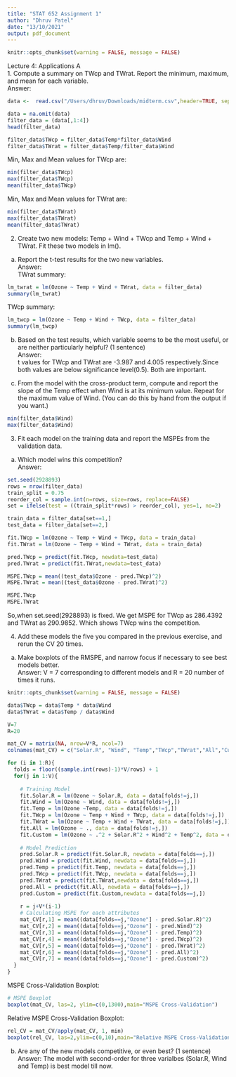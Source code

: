 ```yaml
---
title: "STAT 652 Assignment 1"
author: "Dhruv Patel"
date: "13/10/2021"
output: pdf_document
---
```

```r
knitr::opts_chunk$set(warning = FALSE, message = FALSE) 
```

Lecture 4: Applications A       
1. Compute a summary on TWcp and TWrat. Report the minimum, maximum, and
mean for each variable.    
Answer:
```r
data <-  read.csv("/Users/dhruv/Downloads/midterm.csv",header=TRUE, sep=",", na.strings=" ")

data = na.omit(data)
filter_data = (data[,1:4])
head(filter_data)

filter_data$TWcp = filter_data$Temp*filter_data$Wind
filter_data$TWrat = filter_data$Temp/filter_data$Wind
```

Min, Max and Mean values for TWcp are:      
```r
min(filter_data$TWcp)
max(filter_data$TWcp)
mean(filter_data$TWcp)
```

Min, Max and Mean values for TWrat are:
```r
min(filter_data$TWrat)
max(filter_data$TWrat)
mean(filter_data$TWrat)
```

2. Create two new models: Temp + Wind + TWcp and Temp + Wind + TWrat. Fit these
two models in lm().      


(a) Report the t-test results for the two new variables.      
Answer:      
TWrat summary:      
```r
lm_twrat = lm(Ozone ~ Temp + Wind + TWrat, data = filter_data)
summary(lm_twrat)
```

TWcp summary:     
```r
lm_twcp = lm(Ozone ~ Temp + Wind + TWcp, data = filter_data)
summary(lm_twcp)
```

(b) Based on the test results, which variable seems to be the most useful, or are
neither particularly helpful? (1 sentence)      
Answer:     
t values for TWcp and TWrat are -3.987 and 4.005 respectively.Since both values are below significance level(0.5). Both are important.      

(c) From the model with the cross-product term, compute and report the slope
of the Temp effect when Wind is at its minimum value. Repeat for the
maximum value of Wind. (You can do this by hand from the output if you
want.)
```r
min(filter_data$Wind)
max(filter_data$Wind)
```
                  
                                    
                                                      
                                                                                          
                  
                  
                                    
                                                      
                                                                                          
                  
                                    
                                    
                                                      
                                                                                          
                  
                                    
                                    
                                                      
                                                                                          
                  
3. Fit each model on the training data and report the MSPEs from the validation
data.      
(a) Which model wins this competition?     
Answer:       
```r
set.seed(2928893)
rows = nrow(filter_data)
train_split = 0.75
reorder_col = sample.int(n=rows, size=rows, replace=FALSE)
set = ifelse(test = ((train_split*rows) > reorder_col), yes=1, no=2)

train_data = filter_data[set==1,]
test_data = filter_data[set==2,]

fit.TWcp = lm(Ozone ~ Temp + Wind + TWcp, data = train_data)
fit.TWrat = lm(Ozone ~ Temp + Wind + TWrat, data = train_data)

pred.TWcp = predict(fit.TWcp, newdata=test_data)
pred.TWrat = predict(fit.TWrat,newdata=test_data)

MSPE.TWcp = mean((test_data$Ozone - pred.TWcp)^2)
MSPE.TWrat = mean((test_data$Ozone - pred.TWrat)^2)

MSPE.TWcp
MSPE.TWrat
```
So,when set.seed(2928893) is fixed. We get MSPE for TWcp as 286.4392 and TWrat as 290.9852. Which shows TWcp wins the competition.       


4. Add these models the five you compared in the previous exercise, and rerun the CV
20 times.         
(a) Make boxplots of the RMSPE, and narrow focus if necessary to see
best models better.         
Answer: V = 7 corresponding to different models and R = 20 number of times it runs.        
```r
knitr::opts_chunk$set(warning = FALSE, message = FALSE) 

data$TWcp = data$Temp * data$Wind
data$TWrat = data$Temp / data$Wind

V=7 
R=20 

mat_CV = matrix(NA, nrow=V*R, ncol=7)
colnames(mat_CV) = c("Solar.R", "Wind", "Temp","TWcp","TWrat","All","Custom")

for (i in 1:R){ 
  folds = floor((sample.int(rows)-1)*V/rows) + 1 
  for(j in 1:V){
    
    # Training Model
    fit.Solar.R = lm(Ozone ~ Solar.R, data = data[folds!=j,])
    fit.Wind = lm(Ozone ~ Wind, data = data[folds!=j,])
    fit.Temp = lm(Ozone ~Temp, data = data[folds!=j,])
    fit.TWcp = lm(Ozone ~ Temp + Wind + TWcp, data = data[folds!=j,])
    fit.TWrat = lm(Ozone ~ Temp + Wind + TWrat, data = data[folds!=j,])
    fit.All = lm(Ozone ~ ., data = data[folds!=j,])
    fit.Custom = lm(Ozone ~ .^2 + Solar.R^2 + Wind^2 + Temp^2, data = data[folds!=j,])
    
    # Model Prediction
    pred.Solar.R = predict(fit.Solar.R, newdata = data[folds==j,])
    pred.Wind = predict(fit.Wind, newdata = data[folds==j,])
    pred.Temp = predict(fit.Temp, newdata = data[folds==j,])
    pred.TWcp = predict(fit.TWcp, newdata = data[folds==j,])
    pred.TWrat = predict(fit.TWrat,newdata = data[folds==j,])
    pred.All = predict(fit.All, newdata = data[folds==j,])
    pred.Custom = predict(fit.Custom,newdata = data[folds==j,])
    
    r = j+V*(i-1)
    # Calculating MSPE for each attributes
    mat_CV[r,1] = mean((data[folds==j,"Ozone"] - pred.Solar.R)^2)
    mat_CV[r,2] = mean((data[folds==j,"Ozone"] - pred.Wind)^2)
    mat_CV[r,3] = mean((data[folds==j,"Ozone"] - pred.Temp)^2)
    mat_CV[r,4] = mean((data[folds==j,"Ozone"] - pred.TWcp)^2)
    mat_CV[r,5] = mean((data[folds==j,"Ozone"] - pred.TWrat)^2)
    mat_CV[r,6] = mean((data[folds==j,"Ozone"] - pred.All)^2)
    mat_CV[r,7] = mean((data[folds==j,"Ozone"] - pred.Custom)^2)
  }
}
```

MSPE Cross-Validation Boxplot:       
```r
# MSPE Boxplot
boxplot(mat_CV, las=2, ylim=c(0,1300),main="MSPE Cross-Validation")
```


Relative MSPE Cross-Validation Boxplot:        
```r
rel_CV = mat_CV/apply(mat_CV, 1, min)
boxplot(rel_CV, las=2,ylim=c(0,10),main="Relative MSPE Cross-Validation")
```
(b) Are any of the new models competitive, or even best? (1 sentence)        
Answer: The model with second-order for three varialbes (Solar.R, Wind and Temp) is best model till now.     